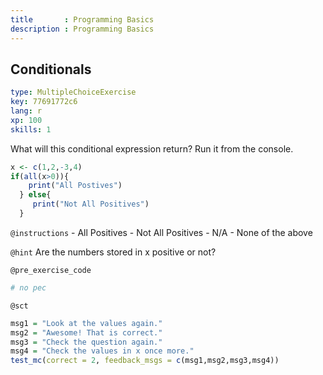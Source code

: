 ```yaml
---
title       : Programming Basics
description : Programming Basics
---
```

## Conditionals

```yaml
type: MultipleChoiceExercise
key: 77691772c6
lang: r
xp: 100
skills: 1
```
What will this conditional expression return?
Run it from the console. 


```r
x <- c(1,2,-3,4)
if(all(x>0)){
    print("All Postives")
  } else{
     print("Not All Positives")
  }
```

`@instructions`
- All Positives
- Not All Positives
- N/A
- None of the above 

`@hint`
Are the numbers stored in x positive or not?

`@pre_exercise_code`
```r
# no pec
```

`@sct`
```r
msg1 = "Look at the values again."
msg2 = "Awesome! That is correct."
msg3 = "Check the question again."
msg4 = "Check the values in x once more."
test_mc(correct = 2, feedback_msgs = c(msg1,msg2,msg3,msg4))
```
